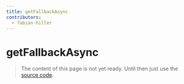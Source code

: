 ```yaml
---
title: getFallbackAsync
contributors:
  - fabian-hiller
---
```


# getFallbackAsync

> The content of this page is not yet ready. Until then just use the [source code](https://github.com/fabian-hiller/valibot/blob/main/library/src/methods/getFallback/getFallbackAsync.ts).
